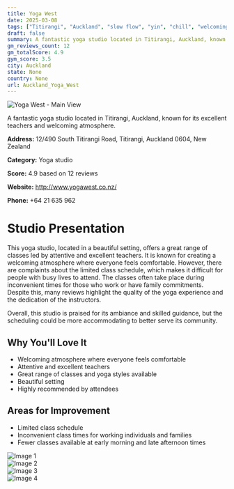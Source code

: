```yaml
---
title: Yoga West
date: 2025-03-08
tags: ["Titirangi", "Auckland", "slow flow", "yin", "chill", "welcoming", "beautiful setting", "Auckland"]  
draft: false
summary: A fantastic yoga studio located in Titirangi, Auckland, known for its excellent teachers and welcoming atmosphere.
gm_reviews_count: 12
gm_totalScore: 4.9
gym_score: 3.5
city: Auckland
state: None
country: None
url: Auckland_Yoga_West
---
```


<div className="aspect-[16/9] relative my-8">
  <img 
    src="https://lh5.googleusercontent.com/p/AF1QipPOTiCXr1KvlThxxAweSuuopegb2mXF_ce1J11k=w1920-h1080-k-no"
    alt="Yoga West - Main View"
    className="object-cover absolute inset-0 w-full h-full rounded-lg"
  />
</div>

A fantastic yoga studio located in Titirangi, Auckland, known for its excellent teachers and welcoming atmosphere.

**Address:** 12/490 South Titirangi Road, Titirangi, Auckland 0604, New Zealand

**Category:** Yoga studio

**Score:** 4.9 based on 12 reviews

**Website:** http://www.yogawest.co.nz/

**Phone:** +64 21 635 962

# Studio Presentation

This yoga studio, located in a beautiful setting, offers a great range of classes led by attentive and excellent teachers. It is known for creating a welcoming atmosphere where everyone feels comfortable. However, there are complaints about the limited class schedule, which makes it difficult for people with busy lives to attend. The classes often take place during inconvenient times for those who work or have family commitments. Despite this, many reviews highlight the quality of the yoga experience and the dedication of the instructors.

Overall, this studio is praised for its ambiance and skilled guidance, but the scheduling could be more accommodating to better serve its community.

## Why You'll Love It

- Welcoming atmosphere where everyone feels comfortable
- Attentive and excellent teachers
- Great range of classes and yoga styles available
- Beautiful setting
- Highly recommended by attendees

## Areas for Improvement

- Limited class schedule
- Inconvenient class times for working individuals and families
- Fewer classes available at early morning and late afternoon times

<div className="grid grid-cols-1 xl:grid-cols-2 gap-4 my-8">
<div className="aspect-[4/3] relative"><img src="https://lh5.googleusercontent.com/p/AF1QipN9g1q_SyxjH6PrKoSYOwtDaRsitH0Gc21QiM4D=w1920-h1080-k-no" alt="Image 1" className="object-cover absolute inset-0 w-full h-full rounded-lg" /></div>
<div className="aspect-[4/3] relative"><img src="https://lh5.googleusercontent.com/p/AF1QipMuwmPGEVHSFo5Rq5kjoKCAVsHYg93raPo1vKYO=w1920-h1080-k-no" alt="Image 2" className="object-cover absolute inset-0 w-full h-full rounded-lg" /></div>
<div className="aspect-[4/3] relative"><img src="https://lh5.googleusercontent.com/p/AF1QipN1Xi-zU6xESesEqWrd53dRZcR2yW1Ms4_yWXyW=w1920-h1080-k-no" alt="Image 3" className="object-cover absolute inset-0 w-full h-full rounded-lg" /></div>
<div className="aspect-[4/3] relative"><img src="https://lh5.googleusercontent.com/p/AF1QipOtg4-ZxqI0-sWsbVUOhcd5ozJCGw3EmgULPelG=w1920-h1080-k-no" alt="Image 4" className="object-cover absolute inset-0 w-full h-full rounded-lg" /></div>
</div>